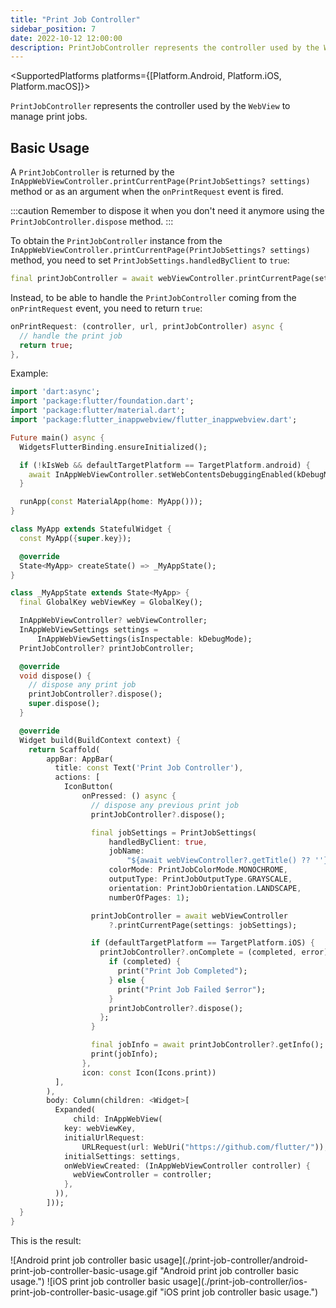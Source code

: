 ```yaml
---
title: "Print Job Controller"
sidebar_position: 7
date: 2022-10-12 12:00:00
description: PrintJobController represents the controller used by the WebView to manage print jobs.
---
```



<head>
    <title>WebView Print Job Controller | {config.title}</title>
</head>

<SupportedPlatforms
    platforms={[Platform.Android, Platform.iOS, Platform.macOS]}></SupportedPlatforms>

`PrintJobController` represents the controller used by the `WebView` to manage print jobs.

## Basic Usage

A `PrintJobController` is returned by the `InAppWebViewController.printCurrentPage(PrintJobSettings? settings)` method or
as an argument when the `onPrintRequest` event is fired.

:::caution
Remember to dispose it when you don't need it anymore using the `PrintJobController.dispose` method.
:::

To obtain the `PrintJobController` instance from the `InAppWebViewController.printCurrentPage(PrintJobSettings? settings)` method,
you need to set `PrintJobSettings.handledByClient` to `true`:

```dart
final printJobController = await webViewController.printCurrentPage(settings: PrintJobSettings(handledByClient: true));
```

Instead, to be able to handle the `PrintJobController` coming from the `onPrintRequest` event, you need to return `true`:
```dart
onPrintRequest: (controller, url, printJobController) async {
  // handle the print job
  return true;
},
```

Example:
```dart
import 'dart:async';
import 'package:flutter/foundation.dart';
import 'package:flutter/material.dart';
import 'package:flutter_inappwebview/flutter_inappwebview.dart';

Future main() async {
  WidgetsFlutterBinding.ensureInitialized();

  if (!kIsWeb && defaultTargetPlatform == TargetPlatform.android) {
    await InAppWebViewController.setWebContentsDebuggingEnabled(kDebugMode);
  }

  runApp(const MaterialApp(home: MyApp()));
}

class MyApp extends StatefulWidget {
  const MyApp({super.key});

  @override
  State<MyApp> createState() => _MyAppState();
}

class _MyAppState extends State<MyApp> {
  final GlobalKey webViewKey = GlobalKey();

  InAppWebViewController? webViewController;
  InAppWebViewSettings settings =
      InAppWebViewSettings(isInspectable: kDebugMode);
  PrintJobController? printJobController;

  @override
  void dispose() {
    // dispose any print job
    printJobController?.dispose();
    super.dispose();
  }

  @override
  Widget build(BuildContext context) {
    return Scaffold(
        appBar: AppBar(
          title: const Text('Print Job Controller'),
          actions: [
            IconButton(
                onPressed: () async {
                  // dispose any previous print job
                  printJobController?.dispose();

                  final jobSettings = PrintJobSettings(
                      handledByClient: true,
                      jobName:
                          "${await webViewController?.getTitle() ?? ''} - PDF Document example",
                      colorMode: PrintJobColorMode.MONOCHROME,
                      outputType: PrintJobOutputType.GRAYSCALE,
                      orientation: PrintJobOrientation.LANDSCAPE,
                      numberOfPages: 1);

                  printJobController = await webViewController
                      ?.printCurrentPage(settings: jobSettings);

                  if (defaultTargetPlatform == TargetPlatform.iOS) {
                    printJobController?.onComplete = (completed, error) async {
                      if (completed) {
                        print("Print Job Completed");
                      } else {
                        print("Print Job Failed $error");
                      }
                      printJobController?.dispose();
                    };
                  }

                  final jobInfo = await printJobController?.getInfo();
                  print(jobInfo);
                },
                icon: const Icon(Icons.print))
          ],
        ),
        body: Column(children: <Widget>[
          Expanded(
              child: InAppWebView(
            key: webViewKey,
            initialUrlRequest:
                URLRequest(url: WebUri("https://github.com/flutter/")),
            initialSettings: settings,
            onWebViewCreated: (InAppWebViewController controller) {
              webViewController = controller;
            },
          )),
        ]));
  }
}
```

This is the result:

<Tabs>
    <TabItem value={Platform.Android} label={Platform.Android} default>
        ![Android print job controller basic usage](./print-job-controller/android-print-job-controller-basic-usage.gif
        "Android print job controller basic usage.")
    </TabItem>
    <TabItem value={Platform.iOS} label={Platform.iOS}>
        ![iOS print job controller basic usage](./print-job-controller/ios-print-job-controller-basic-usage.gif "iOS
        print job controller basic usage.")
    </TabItem>
</Tabs>
